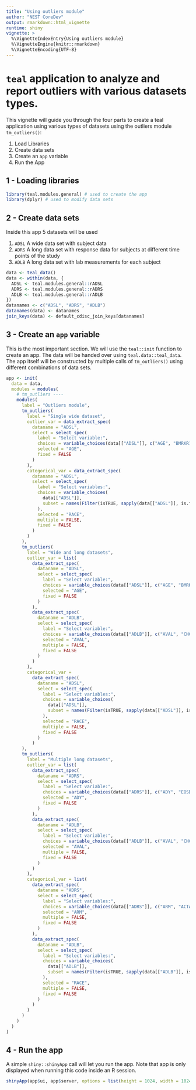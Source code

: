 ```yaml
---
title: "Using outliers module"
author: "NEST CoreDev"
output: rmarkdown::html_vignette
runtime: shiny
vignette: >
  %\VignetteIndexEntry{Using outliers module}
  %\VignetteEngine{knitr::rmarkdown}
  %\VignetteEncoding{UTF-8}
---
```


# `teal` application to analyze and report outliers with various datasets types.

This vignette will guide you through the four parts to create a teal application using
various types of datasets using the outliers module `tm_outliers()`:

1. Load Libraries
2. Create data sets
3. Create an `app` variable
4. Run the App

## 1 - Loading libraries

```r
library(teal.modules.general) # used to create the app
library(dplyr) # used to modify data sets
```

## 2 - Create data sets

Inside this app 5 datasets will be used

1. `ADSL` A wide data set with subject data
2. `ADRS` A long data set with response data for subjects at different time points of the study
3. `ADLB` A long data set with lab measurements for each subject

```r
data <- teal_data()
data <- within(data, {
  ADSL <- teal.modules.general::rADSL
  ADRS <- teal.modules.general::rADRS
  ADLB <- teal.modules.general::rADLB
})
datanames <- c("ADSL", "ADRS", "ADLB")
datanames(data) <- datanames
join_keys(data) <- default_cdisc_join_keys[datanames]
```

## 3 - Create an `app` variable

This is the most important section. We will use the `teal::init` function to
create an app. The data will be handed over using `teal.data::teal_data`. The app
itself will be constructed by multiple calls of `tm_outliers()` using different
combinations of data sets.

```r
app <- init(
  data = data,
  modules = modules(
    # tm_outliers ----
    modules(
      label = "Outliers module",
      tm_outliers(
        label = "Single wide dataset",
        outlier_var = data_extract_spec(
          dataname = "ADSL",
          select = select_spec(
            label = "Select variable:",
            choices = variable_choices(data[["ADSL"]], c("AGE", "BMRKR1")),
            selected = "AGE",
            fixed = FALSE
          )
        ),
        categorical_var = data_extract_spec(
          dataname = "ADSL",
          select = select_spec(
            label = "Select variables:",
            choices = variable_choices(
              data[["ADSL"]],
              subset = names(Filter(isTRUE, sapply(data[["ADSL"]], is.factor)))
            ),
            selected = "RACE",
            multiple = FALSE,
            fixed = FALSE
          )
        )
      ),
      tm_outliers(
        label = "Wide and long datasets",
        outlier_var = list(
          data_extract_spec(
            dataname = "ADSL",
            select = select_spec(
              label = "Select variable:",
              choices = variable_choices(data[["ADSL"]], c("AGE", "BMRKR1")),
              selected = "AGE",
              fixed = FALSE
            )
          ),
          data_extract_spec(
            dataname = "ADLB",
            select = select_spec(
              label = "Select variable:",
              choices = variable_choices(data[["ADLB"]], c("AVAL", "CHG2")),
              selected = "AVAL",
              multiple = FALSE,
              fixed = FALSE
            )
          )
        ),
        categorical_var =
          data_extract_spec(
            dataname = "ADSL",
            select = select_spec(
              label = "Select variables:",
              choices = variable_choices(
                data[["ADSL"]],
                subset = names(Filter(isTRUE, sapply(data[["ADSL"]], is.factor)))
              ),
              selected = "RACE",
              multiple = FALSE,
              fixed = FALSE
            )
          )
      ),
      tm_outliers(
        label = "Multiple long datasets",
        outlier_var = list(
          data_extract_spec(
            dataname = "ADRS",
            select = select_spec(
              label = "Select variable:",
              choices = variable_choices(data[["ADRS"]], c("ADY", "EOSDY")),
              selected = "ADY",
              fixed = FALSE
            )
          ),
          data_extract_spec(
            dataname = "ADLB",
            select = select_spec(
              label = "Select variable:",
              choices = variable_choices(data[["ADLB"]], c("AVAL", "CHG2")),
              selected = "AVAL",
              multiple = FALSE,
              fixed = FALSE
            )
          )
        ),
        categorical_var = list(
          data_extract_spec(
            dataname = "ADRS",
            select = select_spec(
              label = "Select variables:",
              choices = variable_choices(data[["ADRS"]], c("ARM", "ACTARM")),
              selected = "ARM",
              multiple = FALSE,
              fixed = FALSE
            )
          ),
          data_extract_spec(
            dataname = "ADLB",
            select = select_spec(
              label = "Select variables:",
              choices = variable_choices(
                data[["ADLB"]],
                subset = names(Filter(isTRUE, sapply(data[["ADLB"]], is.factor)))
              ),
              selected = "RACE",
              multiple = FALSE,
              fixed = FALSE
            )
          )
        )
      )
    )
  )
)
```
## 4 - Run the app

A simple `shiny::shinyApp` call will let you run the app. 
Note that app is only displayed when running this code inside an R session.  

```r
shinyApp(app$ui, app$server, options = list(height = 1024, width = 1024))
```

